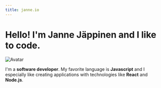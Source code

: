 ```yaml
---
title: janne.io
---
```


# Hello! I'm Janne Jäppinen and I like to code.

<img
  src="https://avatars0.githubusercontent.com/u/17246317?s=460&amp;u=5abf851d8edb3f25e475327594cce6ce6f77af63&amp;v=4"
  alt="Avatar"
  class="avatar"
/>

I'm a <b class="highlight">software developer</b>.
My favorite language is <b class="js">Javascript</b> and
I especially like creating applications with technologies
like <b class="react">React</b> and <b class="nodejs">Node.js</b>.
